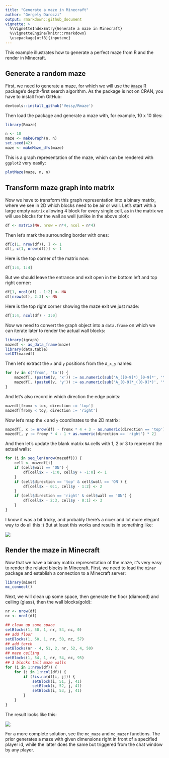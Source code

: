 ```yaml
---
title: "Generate a maze in Minecraft"
author: "Gergely Daroczi"
output: rmarkdown::github_document
vignette: >
  %\VignetteIndexEntry{Generate a maze in Minecraft}
  %\VignetteEngine{knitr::rmarkdown}
  \usepackage[utf8]{inputenc}
---
```


This example illustrates how to generate a perfect maze from R and the render in Minecraft.

## Generate a random maze

First, we need to generate a maze, for which we will use the [`Rmaze`](https://github.com/Vessy/Rmaze) R package's depth-first search algorithm. As the package is not on CRAN, you have to install from GitHub:

```r
devtools::install_github('Vessy/Rmaze')
```

Then load the package and generate a maze with, for example, 10 x 10 tiles:

```r
library(Rmaze)

n <- 10
maze <- makeGraph(n, n)
set.seed(42)
maze <- makeMaze_dfs(maze)
```

This is a graph representation of the maze, which can be rendered with `ggplot2` very easily:

```r
plotMaze(maze, n, n)
```

## Transform maze graph into matrix

Now we have to transform this graph representation into a binary matrix, where we see in 2D which blocks need to be air or wall. Let's start with a large empty `matrix` allowing 4 block for every single cell, as in the matrix we will use blocks for the wall as well (unlike in the above plot):

```r
df <- matrix(NA, nrow = n*4, ncol = n*4)
```

Then let's mark the surrounding border with ones:

```r
df[c(1, nrow(df)), ] <- 1
df[, c(1, nrow(df))] <- 1
```

Here is the top corner of the matrix now: 

```r
df[1:4, 1:4]
```

But we should leave the entrance and exit open in the bottom left and top right corner:

```r
df[1, ncol(df) - 1:2] <- NA
df[nrow(df), 2:3] <- NA
```

Here is the top right corner showing the maze exit we just made: 

```r
df[1:4, ncol(df) - 3:0]
```

Now we need to convert the graph object into a `data.frame` on which we can iterate later to render the actual wall blocks:

```r
library(igraph)
mazedf <- as_data_frame(maze)
library(data.table)
setDT(mazedf)
```

Then let's extract the `x` and `y` positions from the `A_x_y` names:

```r
for (v in c('from', 'to')) {
    mazedf[, (paste0(v, 'x')) := as.numeric(sub('A_([0-9]*)_[0-9]*', '\\1', get(v)))]
    mazedf[, (paste0(v, 'y')) := as.numeric(sub('A_[0-9]*_([0-9]*)', '\\1', get(v)))]
}
```

And let's also record in which direction the edge points:

```r
mazedf[fromx < tox, direction := 'top']
mazedf[fromy < toy, direction := 'right']
```

Now let's map the `x` and `y` coordinates to the 2D matrix:

```r
mazedf[, x := nrow(df) - fromx * 4 + 3 - as.numeric(direction == 'top') * 2]
mazedf[, y := fromy * 4 - 1 + as.numeric(direction == 'right') * 2]
```

And then let's update the blank matrix `NA` cells with 1, 2 or 3 to represent the actual walls:

```r
for (i in seq_len(nrow(mazedf))) {
    cell <- mazedf[i]
    if (cell$wall == 'ON') {
        df[cell$x + -1:0, cell$y + -1:0] <- 1
    }
    if (cell$direction == 'top' & cell$wall == 'ON') {
        df[cell$x - 0:1, cell$y - 1:2] <- 2
    }
    if (cell$direction == 'right' & cell$wall == 'ON') {
        df[cell$x - 2:3, cell$y - 0:1] <- 3
    }
}
```

I know it was a bit tricky, and probably there's a nicer and lot more elegant way to do all this :) But at least this works and results in something like:

![](figure/maze-matrix.png)

## Render the maze in Minecraft

Now that we have a binary matrix representation of the maze, it's very easy to render the related blocks in Minecraft. First, we need to load the `miner` package and establish a connection to a Minecraft server: 

```r
library(miner)
mc_connect()
```

Next, we will clean up some space, then generate the floor (diamond) and ceiling (glass), then the wall blocks(gold):

```r
nr <- nrow(df)
nc <- ncol(df)

## clean up some space
setBlocks(1, 50, 1, nr, 54, nc, 0)
## add floor
setBlocks(1, 50, 1, nr, 50, nc, 57)
## add torch
setBlocks(nr - 4, 51, 2, nr, 52, 4, 50)
## maze ceiling
setBlocks(1, 54, 1, nr, 54, nc, 95)
## 3 blocks tall maze walls
for (i in 1:nrow(df)) {
    for (j in 1:ncol(df)) {
        if (!is.na(df[i, j])) {
            setBlock(i, 51, j, 41)
            setBlock(i, 52, j, 41)
            setBlock(i, 53, j, 41)
        }
    }
}
```

The result looks like this:

![](figure/maze-minecraft.png)

For a more complete solution, see the `mc_maze` and `mc_mazer` functions. The prior generates a maze with given dimensions right in front of a specified player id, while the latter does the same but triggered from the chat window by any player.

